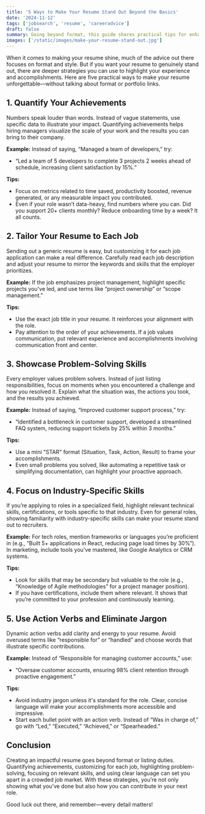 ```yaml
---
title: '5 Ways to Make Your Resume Stand Out Beyond the Basics'
date: '2024-11-12'
tags: ['jobsearch', 'resume', 'careeradvice']
draft: false
summary: Going beyond format, this guide shares practical tips for enhancing your resume’s impact. Learn how to make your resume truly memorable to hiring managers with specific strategies that emphasize results and relevance.
images: ['/static/images/make-your-resume-stand-out.jpg']
---
```


When it comes to making your resume shine, much of the advice out there focuses on format and style. But if you want your resume to genuinely stand out, there are deeper strategies you can use to highlight your experience and accomplishments. Here are five practical ways to make your resume unforgettable—without talking about format or portfolio links.

## 1. Quantify Your Achievements

Numbers speak louder than words. Instead of vague statements, use specific data to illustrate your impact. Quantifying achievements helps hiring managers visualize the scale of your work and the results you can bring to their company.

**Example:** Instead of saying, “Managed a team of developers,” try:
- “Led a team of 5 developers to complete 3 projects 2 weeks ahead of schedule, increasing client satisfaction by 15%.”

**Tips:**
   - Focus on metrics related to time saved, productivity boosted, revenue generated, or any measurable impact you contributed.
   - Even if your role wasn’t data-heavy, find numbers where you can. Did you support 20+ clients monthly? Reduce onboarding time by a week? It all counts.

## 2. Tailor Your Resume to Each Job

Sending out a generic resume is easy, but customizing it for each job application can make a real difference. Carefully read each job description and adjust your resume to mirror the keywords and skills that the employer prioritizes.

**Example:** If the job emphasizes project management, highlight specific projects you've led, and use terms like “project ownership” or “scope management.”

**Tips:**
   - Use the exact job title in your resume. It reinforces your alignment with the role.
   - Pay attention to the order of your achievements. If a job values communication, put relevant experience and accomplishments involving communication front and center.

## 3. Showcase Problem-Solving Skills

Every employer values problem solvers. Instead of just listing responsibilities, focus on moments when you encountered a challenge and how you resolved it. Explain what the situation was, the actions you took, and the results you achieved.

**Example:** Instead of saying, “Improved customer support process,” try:
   - “Identified a bottleneck in customer support, developed a streamlined FAQ system, reducing support tickets by 25% within 3 months.”

**Tips:**
   - Use a mini "STAR" format (Situation, Task, Action, Result) to frame your accomplishments.
   - Even small problems you solved, like automating a repetitive task or simplifying documentation, can highlight your proactive approach.

## 4. Focus on Industry-Specific Skills

If you’re applying to roles in a specialized field, highlight relevant technical skills, certifications, or tools specific to that industry. Even for general roles, showing familiarity with industry-specific skills can make your resume stand out to recruiters.

**Example:** For tech roles, mention frameworks or languages you’re proficient in (e.g., “Built 5+ applications in React, reducing page load times by 30%”). In marketing, include tools you’ve mastered, like Google Analytics or CRM systems.

**Tips:**
   - Look for skills that may be secondary but valuable to the role (e.g., “Knowledge of Agile methodologies” for a project manager position).
   - If you have certifications, include them where relevant. It shows that you’re committed to your profession and continuously learning.

## 5. Use Action Verbs and Eliminate Jargon

Dynamic action verbs add clarity and energy to your resume. Avoid overused terms like “responsible for” or “handled” and choose words that illustrate specific contributions.

**Example:** Instead of “Responsible for managing customer accounts,” use:
   - “Oversaw customer accounts, ensuring 98% client retention through proactive engagement.”

**Tips:**
   - Avoid industry jargon unless it's standard for the role. Clear, concise language will make your accomplishments more accessible and impressive.
   - Start each bullet point with an action verb. Instead of “Was in charge of,” go with “Led,” “Executed,” “Achieved,” or “Spearheaded.”

## Conclusion

Creating an impactful resume goes beyond format or listing duties. Quantifying achievements, customizing for each job, highlighting problem-solving, focusing on relevant skills, and using clear language can set you apart in a crowded job market. With these strategies, you’re not only showing what you’ve done but also how you can contribute in your next role. 

Good luck out there, and remember—every detail matters!